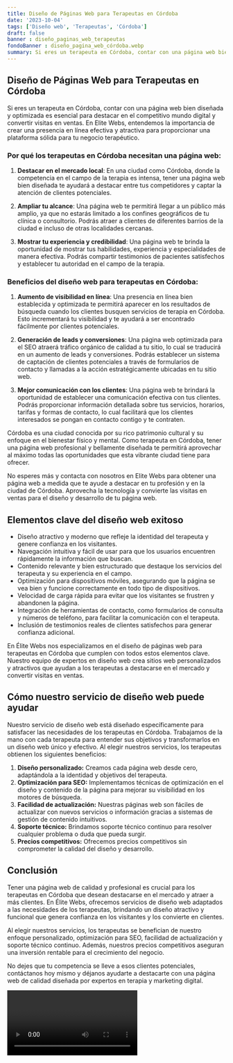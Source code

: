 ```yaml
---
title: Diseño de Páginas Web para Terapeutas en Córdoba
date: '2023-10-04'
tags: ['Diseño web', 'Terapeutas', 'Córdoba']
draft: false
banner : diseño_paginas_web_terapeutas
fondoBanner : diseño_pagina_web_córdoba.webp
summary: Si eres un terapeuta en Córdoba, contar con una página web bien diseñada y optimizada es esencial para destacar en el competitivo mundo digital y convertir visitas en ventas. En Elite Webs, entendemos la importancia de crear una presencia en línea efectiva y atractiva para proporcionar una plataforma sólida para tu negocio terapéutico.
---
```


## Diseño de Páginas Web para Terapeutas en Córdoba

Si eres un terapeuta en Córdoba, contar con una página web bien diseñada y optimizada es esencial para destacar en el competitivo mundo digital y convertir visitas en ventas. En Elite Webs, entendemos la importancia de crear una presencia en línea efectiva y atractiva para proporcionar una plataforma sólida para tu negocio terapéutico.

### Por qué los terapeutas en Córdoba necesitan una página web:

1. **Destacar en el mercado local**: En una ciudad como Córdoba, donde la competencia en el campo de la terapia es intensa, tener una página web bien diseñada te ayudará a destacar entre tus competidores y captar la atención de clientes potenciales.

2. **Ampliar tu alcance**: Una página web te permitirá llegar a un público más amplio, ya que no estarás limitado a los confines geográficos de tu clínica o consultorio. Podrás atraer a clientes de diferentes barrios de la ciudad e incluso de otras localidades cercanas.

3. **Mostrar tu experiencia y credibilidad**: Una página web te brinda la oportunidad de mostrar tus habilidades, experiencia y especialidades de manera efectiva. Podrás compartir testimonios de pacientes satisfechos y establecer tu autoridad en el campo de la terapia.

### Beneficios del diseño web para terapeutas en Córdoba:

1. **Aumento de visibilidad en línea**: Una presencia en línea bien establecida y optimizada te permitirá aparecer en los resultados de búsqueda cuando los clientes busquen servicios de terapia en Córdoba. Esto incrementará tu visibilidad y te ayudará a ser encontrado fácilmente por clientes potenciales.

2. **Generación de leads y conversiones**: Una página web optimizada para el SEO atraerá tráfico orgánico de calidad a tu sitio, lo cual se traducirá en un aumento de leads y conversiones. Podrás establecer un sistema de captación de clientes potenciales a través de formularios de contacto y llamadas a la acción estratégicamente ubicadas en tu sitio web.

3. **Mejor comunicación con los clientes**: Una página web te brindará la oportunidad de establecer una comunicación efectiva con tus clientes. Podrás proporcionar información detallada sobre tus servicios, horarios, tarifas y formas de contacto, lo cual facilitará que los clientes interesados se pongan en contacto contigo y te contraten.

Córdoba es una ciudad conocida por su rico patrimonio cultural y su enfoque en el bienestar físico y mental. Como terapeuta en Córdoba, tener una página web profesional y bellamente diseñada te permitirá aprovechar al máximo todas las oportunidades que esta vibrante ciudad tiene para ofrecer.

No esperes más y contacta con nosotros en Elite Webs para obtener una página web a medida que te ayude a destacar en tu profesión y en la ciudad de Córdoba. Aprovecha la tecnología y convierte las visitas en ventas para el diseño y desarrollo de tu página web.

<GifSeo />

<Cta />

## Elementos clave del diseño web exitoso

- Diseño atractivo y moderno que refleje la identidad del terapeuta y genere confianza en los visitantes.
- Navegación intuitiva y fácil de usar para que los usuarios encuentren rápidamente la información que buscan.
- Contenido relevante y bien estructurado que destaque los servicios del terapeuta y su experiencia en el campo.
- Optimización para dispositivos móviles, asegurando que la página se vea bien y funcione correctamente en todo tipo de dispositivos.
- Velocidad de carga rápida para evitar que los visitantes se frustren y abandonen la página.
- Integración de herramientas de contacto, como formularios de consulta y números de teléfono, para facilitar la comunicación con el terapeuta.
- Inclusión de testimonios reales de clientes satisfechos para generar confianza adicional.

En Élite Webs nos especializamos en el diseño de páginas web para terapeutas en Córdoba que cumplen con todos estos elementos clave. Nuestro equipo de expertos en diseño web crea sitios web personalizados y atractivos que ayudan a los terapeutas a destacarse en el mercado y convertir visitas en ventas.

## Cómo nuestro servicio de diseño web puede ayudar

Nuestro servicio de diseño web está diseñado específicamente para satisfacer las necesidades de los terapeutas en Córdoba. Trabajamos de la mano con cada terapeuta para entender sus objetivos y transformarlos en un diseño web único y efectivo. Al elegir nuestros servicios, los terapeutas obtienen los siguientes beneficios:

1. **Diseño personalizado:** Creamos cada página web desde cero, adaptándola a la identidad y objetivos del terapeuta.
2. **Optimización para SEO:** Implementamos técnicas de optimización en el diseño y contenido de la página para mejorar su visibilidad en los motores de búsqueda.
3. **Facilidad de actualización:** Nuestras páginas web son fáciles de actualizar con nuevos servicios o información gracias a sistemas de gestión de contenido intuitivos.
4. **Soporte técnico:** Brindamos soporte técnico continuo para resolver cualquier problema o duda que pueda surgir.
5. **Precios competitivos:** Ofrecemos precios competitivos sin comprometer la calidad del diseño y desarrollo.

## Conclusión

Tener una página web de calidad y profesional es crucial para los terapeutas en Córdoba que desean destacarse en el mercado y atraer a más clientes. En Élite Webs, ofrecemos servicios de diseño web adaptados a las necesidades de los terapeutas, brindando un diseño atractivo y funcional que genera confianza en los visitantes y los convierte en clientes.

Al elegir nuestros servicios, los terapeutas se benefician de nuestro enfoque personalizado, optimización para SEO, facilidad de actualización y soporte técnico continuo. Además, nuestros precios competitivos aseguran una inversión rentable para el crecimiento del negocio.

No dejes que tu competencia se lleve a esos clientes potenciales, contáctanos hoy mismo y déjanos ayudarte a destacarte con una página web de calidad diseñada por expertos en terapia y marketing digital.

<Video />

<CtaBot job='Terapeutas' city='Córdoba'/>

<Gmaps query='Córdoba+españa+maps' />